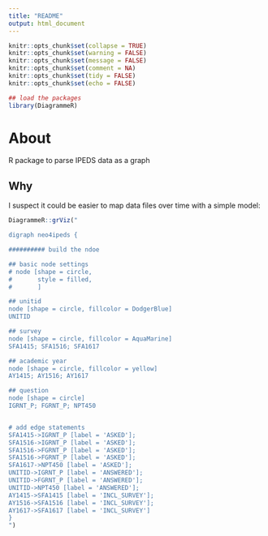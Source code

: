 ```yaml
---
title: "README"
output: html_document
---
```


```r
knitr::opts_chunk$set(collapse = TRUE)
knitr::opts_chunk$set(warning = FALSE)
knitr::opts_chunk$set(message = FALSE)
knitr::opts_chunk$set(comment = NA)
knitr::opts_chunk$set(tidy = FALSE)
knitr::opts_chunk$set(echo = FALSE)

## load the packages
library(DiagrammeR)
```


# About

R package to parse IPEDS data as a graph

## Why

I suspect it could be easier to map data files over time with a simple model:

```r
DiagrammeR::grViz("

digraph neo4ipeds {

########## build the ndoe

## basic node settings
# node [shape = circle, 
#       style = filled,
#       ]

## unitid
node [shape = circle, fillcolor = DodgerBlue]
UNITID

## survey
node [shape = circle, fillcolor = AquaMarine]
SFA1415; SFA1516; SFA1617

## academic year
node [shape = circle, fillcolor = yellow]
AY1415; AY1516; AY1617

## question
node [shape = circle]
IGRNT_P; FGRNT_P; NPT450


# add edge statements
SFA1415->IGRNT_P [label = 'ASKED'];
SFA1516->IGRNT_P [label = 'ASKED'];
SFA1516->FGRNT_P [label = 'ASKED'];
SFA1516->FGRNT_P [label = 'ASKED'];
SFA1617->NPT450 [label = 'ASKED'];
UNITID->IGRNT_P [label = 'ANSWERED'];
UNITID->FGRNT_P [label = 'ANSWERED'];
UNITID->NPT450 [label = 'ANSWERED'];
AY1415->SFA1415 [label = 'INCL_SURVEY'];
AY1516->SFA1516 [label = 'INCL_SURVEY'];
AY1617->SFA1617 [label = 'INCL_SURVEY']
}
")

```




